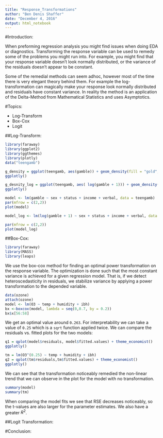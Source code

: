 ```yaml
---
title: "Response_Transformations"
author: "Ben Denis Shaffer"
date: "December 4, 2016"
output: html_notebook
---
```


#Introduction:

When preforming regression analysis you might find issues when doing EDA or diagnostics. Transforming the response variable can be used to remedy some of the problems you might run into. For example, you might find that your response variable doesn't look normally distributed, or the variance of the residuals doesn't appear to be constant. 

Some of the remedial methods can seem adhoc, however most of the time there is very elegant theory behind them. For example the log-transformation can magically make your response look normally distributed and residuals have constant variance. In reality the method is an application of the Delta-Method from Mathematical Statistics and uses Asymptotics. 

#Topics:

- Log-Transform
- Box-Cox 
- Logit

##Log-Transform:

```r
library(faraway)
library(ggplot2)
library(ggthemes)
library(plotly)
data("teengamb")

g_density = ggplot(teengamb, aes(gamble)) + geom_density(fill = "gold", col = "blue") + labs(title = "Teen Gamble Density", x = "Pounds Gambled") + theme_economist()
ggplotly()

g_desnity_log = ggplot(teengamb, aes( log(gamble + 1))) + geom_density(fill = "gold", col = "blue") + xlim(-3,8) + labs(title = "Log Teen Gamble Density", x = "Log(Pounds Gambled)") + theme_economist()
ggplotly()

```

```r

model <- lm(gamble ~ sex + status + income + verbal, data = teengamb)
par(mfrow = c(2,2))
plot(model)

model_log <- lm(log(gamble + 1) ~ sex + status + income + verbal, data = teengamb)

par(mfrow = c(2,2))
plot(model_log)

```

##Box-Cox:

```r
library(faraway)
library(MASS)
library(leaps)
```

We use the box-cox method for finding an optimal power transformation on the response variable. The optimization is done such that the most constant variance is achieved for a given regression model. That is, if we detect heteroscedasticity in residuals, we stabilize variance by applying a power transformation to the depended variable.
```r

data(ozone)
attach(ozone)
model <- lm(O3 ~ temp + humidity + ibh)
bx <-boxcox(model, lambda = seq(0,0.7, by = 0.2))
bx$x[56:58]

```

We get an optimal value around `0.263`. For interpretability we can take a value of `0.25` which is a `sqrt` function applied twice. We can compare the residuals vs. fitted plots for the two models:

```r
q1 = qplot(model$residuals, model$fitted.values) + theme_economist()
ggplotly()

tm = lm(O3^(0.25) ~ temp + humidity + ibh)
q2 = qplot(tm$residuals,tm$fitted.values) + theme_economist()
ggplotly()
```

We can see that the transformation noticeably remedied the non-linear trend that we can observe in the plot for the model with no transformation.

```r
summary(model)
summary(tm)
```

When comparing the model fits we see that RSE decreases noticeably, so the t-values are also larger for the parameter estimates. We also have a greater $R^2$.


##Logit Transformation:

#Conclusion:
